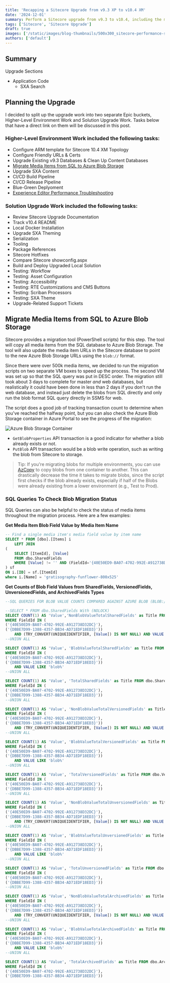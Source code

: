 ```yaml
---
title: 'Recapping a Sitecore Upgrade from v9.3 XP to v10.4 XM'
date: '2024-12-01'
summary: Perform a Sitecore upgrade from v9.3 to v10.4, including the move to Azure Blob Storage, Publishing Service adjustments, and Experience Editor performance troubleshooting.
tags: ['Sitecore', 'Sitecore Upgrade']
draft: true
images: ['/static/images/blog-thumbnails/500x300_sitecore-performance-series.jpg']
authors: ['default']
---
```


## Summary
Upgrade Sections
- Application Code
	- SXA Search

## Planning the Upgrade
I decided to split up the upgrade work into two separate Epic buckets, Higher-Level Environment Work and Solution Upgrade Work. Tasks below that have a direct link on them will be discussed in this post.

### Higher-Level Environment Work included the following tasks:
- Configure ARM template for Sitecore 10.4 XM Topology
- Configure Friendly URLs & Certs
- Upgrade Existing v9.3 Databases & Clean Up Content Databases
- [Migrate Media Items from SQL to Azure Blob Storage](#migrate-media-items-from-sql-to-azure-blob-storage)
- Upgrade SXA Content
- CI/CD Build Pipeline
- CI/CD Release Pipeline
- Blue-Green Deplyoment
- [Experience Editor Performance Troubleshooting](#Experience-Editor-Performance-Troubleshooting)

### Solution Upgrade Work included the following tasks:
- Review Sitecore Upgrade Documentation
- Track v10.4 README
- Local Docker Installation
- Upgrade SXA Theming
- Serialization
- Tooling
- Package References
- Sitecore Hotfixes
- Compare Sitecore showconfig.aspx
- Build and Deploy Upgraded Local Solution
- Testing: Workflow
- Testing: Asset Configuration
- Testing: Accessibility
- Testing: RTE Customizations and CMS Buttons
- Testing: Scriban Processors
- Testing: SXA Theme
- Upgrade-Related Support Tickets

## Migrate Media Items from SQL to Azure Blob Storage
Sitecore provides a migration tool (PowerShell scripts) for this step. The tool will copy all media items from the SQL database to Azure Blob Storage. The tool will also update the media item URLs in the Sitecore database to point to the new Azure Blob Storage URLs using the `blob://` format.

Since there were over 500k media items, we decided to run the migration scripts on two separate VM boxes to speed up the process. The second VM was set up so that the SQL query was put in DESC order. The migration still took about 3 days to complete for master *and* web databases, but realistically it could have been done in less than 2 days if you don't run the web database, and instead just delete the blobs from SQL directly and only run the blob format SQL query directly in SSMS for web.

The script does a good job of tracking transaction count to determine when you've reached the halfway point, but you can also check the Azure Blob Storage container in Azure Portal to see the progress of the migration:

![Azure Blob Storage Container](/static/images/blog-content-images/2024-11-05_azure-blob-migration-transaction-metrics.png)

- `GetBlobProperties` API transaction is a good indicator for whether a blob already exists or not. 
- `PutBlob` API transaction would be a blob write operation, such as writing the blob from Sitecore to storage.

> Tip: If you're migrating blobs for multiple environments, you can use [AzCopy](https://learn.microsoft.com/en-us/azure/storage/common/storage-use-azcopy-blobs-copy) to copy blobs from one container to another. This can drastically decrease the time it takes to migrate blobs, since the script first checks if the blob already exists, especially if half of the Blobs were already existing from a lower  environment (e.g., Test to Prod).

### SQL Queries To Check Blob Migration Status
SQL Queries can also be helpful to check the status of media items throughout the migration process. Here are a few examples:

**Get Media Item Blob Field Value by Media Item Name**
```sql
-- Find a single media item's media field value by item name
SELECT * FROM [dbo].[Items] i
	LEFT JOIN
(
    SELECT [ItemId], [Value]
    FROM dbo.SharedFields 
    WHERE [Value] != '' AND (FieldId='{40E50ED9-BA07-4702-992E-A912738D32DC}' OR FieldId='{DBBE7D99-1388-4357-BB34-AD71EDF18ED3}')
) sf
ON i.[ID] = sf.[ItemId]
where i.[Name] = 'gratisography-funflower-800x525'
```

**Get Counts of Blob Field Values from SharedFields, VersionedFields, UnversionedFields, and ArchivedFields Types**
```sql
--SQL QUERIES FOR BLOB VALUE COUNTS COMPARED AGAINST AZURE BLOB (BLOB://) VALUE COUNTS

--SELECT * FROM dbo.SharedFields With (NOLOCK)
SELECT COUNT(1) AS 'Value','NonBlobValueTotalSharedFields' as Title FROM dbo.SharedFields With (NOLOCK)
WHERE FieldId IN (
('{40E50ED9-BA07-4702-992E-A912738D32DC}'),
('{DBBE7D99-1388-4357-BB34-AD71EDF18ED3}')) 
	AND (TRY_CONVERT(UNIQUEIDENTIFIER, [Value]) IS NOT NULL) AND VALUE NOT LIKE 'blob%'
--UNION ALL

SELECT COUNT(1) AS 'Value', 'BlobValueTotalSharedFields' as Title FROM dbo.SharedFields With (NOLOCK)
WHERE FieldId IN (
('{40E50ED9-BA07-4702-992E-A912738D32DC}'),
('{DBBE7D99-1388-4357-BB34-AD71EDF18ED3}')) 
	AND VALUE LIKE 'blob%'
--UNION ALL

SELECT COUNT(1) AS 'Value', 'TotalSharedFields' as Title FROM dbo.SharedFields With (NOLOCK)
WHERE FieldId IN (
('{40E50ED9-BA07-4702-992E-A912738D32DC}'),
('{DBBE7D99-1388-4357-BB34-AD71EDF18ED3}'))
--UNION ALL

SELECT COUNT(1) AS 'Value', 'NonBlobValueTotalVersionedFields' as Title FROM dbo.VersionedFields With (NOLOCK)
WHERE FieldId IN (
('{40E50ED9-BA07-4702-992E-A912738D32DC}'),
('{DBBE7D99-1388-4357-BB34-AD71EDF18ED3}')) 
	AND (TRY_CONVERT(UNIQUEIDENTIFIER, [Value]) IS NOT NULL) AND VALUE NOT LIKE 'blob%'
--UNION ALL

SELECT COUNT(1) AS 'Value', 'BlobValueTotalVersionedFields' as Title FROM dbo.VersionedFields With (NOLOCK)
WHERE FieldId IN (
('{40E50ED9-BA07-4702-992E-A912738D32DC}'),
('{DBBE7D99-1388-4357-BB34-AD71EDF18ED3}')) 
	AND VALUE LIKE 'blob%'
--UNION ALL

SELECT COUNT(1) AS 'Value', 'TotalVersionedFields' as Title FROM dbo.VersionedFields With (NOLOCK)
WHERE FieldId IN (
('{40E50ED9-BA07-4702-992E-A912738D32DC}'),
('{DBBE7D99-1388-4357-BB34-AD71EDF18ED3}'))
--UNION ALL

SELECT COUNT(1) AS 'Value', 'NonBlobValueTotalUnversionedFields' as Title FROM dbo.UnversionedFields With (NOLOCK)
WHERE FieldId IN (
('{40E50ED9-BA07-4702-992E-A912738D32DC}'),
('{DBBE7D99-1388-4357-BB34-AD71EDF18ED3}')) 
	AND (TRY_CONVERT(UNIQUEIDENTIFIER, [Value]) IS NOT NULL) AND VALUE NOT LIKE 'blob%'
--UNION ALL

SELECT COUNT(1) AS 'Value', 'BlobValueTotalUnversionedFields' as Title FROM dbo.UnversionedFields With (NOLOCK)
WHERE FieldId IN (
('{40E50ED9-BA07-4702-992E-A912738D32DC}'),
('{DBBE7D99-1388-4357-BB34-AD71EDF18ED3}')) 
	AND VALUE LIKE 'blob%'
--UNION ALL

SELECT COUNT(1) AS 'Value', 'TotalUnversionedFields' as Title FROM dbo.UnversionedFields With (NOLOCK)
WHERE FieldId IN (
('{40E50ED9-BA07-4702-992E-A912738D32DC}'),
('{DBBE7D99-1388-4357-BB34-AD71EDF18ED3}'))
--UNION ALL

SELECT COUNT(1) AS 'Value', 'NonBlobValueTotalArchivedFields' as Title FROM dbo.ArchivedFields With (NOLOCK)
WHERE FieldId IN (
('{40E50ED9-BA07-4702-992E-A912738D32DC}'),
('{DBBE7D99-1388-4357-BB34-AD71EDF18ED3}')) 
	AND (TRY_CONVERT(UNIQUEIDENTIFIER, [Value]) IS NOT NULL) AND VALUE NOT LIKE 'blob%'
--UNION ALL

SELECT COUNT(1) AS 'Value', 'BlobValueTotalArchivedFields' as Title FROM dbo.ArchivedFields With (NOLOCK)
WHERE FieldId IN (
('{40E50ED9-BA07-4702-992E-A912738D32DC}'),
('{DBBE7D99-1388-4357-BB34-AD71EDF18ED3}')) 
	AND VALUE LIKE 'blob%'
--UNION ALL

SELECT COUNT(1) AS 'Value', 'TotalArchivedFields' as Title FROM dbo.ArchivedFields With (NOLOCK)
WHERE FieldId IN (
('{40E50ED9-BA07-4702-992E-A912738D32DC}'),
('{DBBE7D99-1388-4357-BB34-AD71EDF18ED3}'))
```